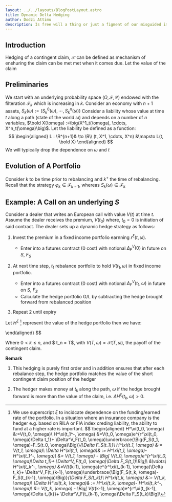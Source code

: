 ```yaml
---
layout: ../../layouts/BlogPostLayout.astro
title: Dynamic Delta Hedging  
author: Dodzi Attimu
description: Is free will a thing or just a figment of our misguided imaginations
---
```

## Introduction
Hedging of a contingent claim, $\mathcal X$ can be defined as mechanism of enshuring the claim can be met met when it comes due. Let the value of the claim 

## Preliminaries
We start with an underlying probability space $(\Omega, \mathcal F, \mathbb P)$ endowed with the filteration $\mathcal F_k$ which is increasing in $k$. Consider an economy with $n+1$ assets, $S_k(\omega) :=\Big(S^{0}_k(\omega), \cdots, S^{n}_k(\omega)\Big)$ 
Consider a liability whose value at time $t$ along a path (state of the world $\omega$) and depends on a number of $n$ variables, $\bold X(\omega) :=\big(X^1_t(\omega), \cdots, X^n_t(\omega)\big)$. 
Let the liability be defined as a function:
$$
\begin{aligned}
L : \R^{n+1}& \to \R\\
  (t, X^1, \cdots, X^n) &\mapsto  L(t, \bold X) 
\end{aligned}
$$
We will typically drop the dependence on $\omega$ and $t$ 

## Evolution of A Portfolio
Consider $k$ to be time prior to rebalancing and $k^+$ the time of rebalancing.
Recall that the strategy $\varphi_k \in \mathcal F_{k-1}$, whereas $S_k(\omega)\in\mathcal F_k$

## Example: A Call on an underlying $S$
Consider a dealer that writes an European call with value $V(t)$ at time $t$. 
Assume the dealer receives the premium, $V(t_0)$ where, $t_0=0$ is initiation of said contract. The dealer sets up a dynamic hedge strategy as follows:

1. Invest the premium in a fixed income portfolio earnning $r^\xi(t,\omega)$. 
 
   - Enter into a futures contract ($0$ cost) with notional $\Delta^V_F(0)$ in future on $S$, $F_S$
2. At next time step, $t_1$ rebalance portfolio to hold $V(t_1,\omega)$ in fixed income portfolio.  
   - Enter into a futures contract ($0$ cost) with notional $\Delta^V_F(t_1, \omega)$ in future on $S$, $F_S$
   - Calculate the hedge portfolio G/L by subtracting the hedge brought forward from rebalanced position

3. Repeat 2 until expiry

Let $H^\xi$ [^xi] represent the value of the hedge portfolio then we have:

[^xi]: We use superscript $\xi$ to incidcate dependence on the funding/earned rate of the portfolio. In a situation where an insurance company is the hedger e.g. based on RILA or FIA index creding liability, the ability to fund at a higher rate is important. 
$$
\begin{aligned}
H^\xi(t_0, \omega) &:=V(t_0, \omega)\\
H^\xi(t_1^-, \omega) &=V(t_0, \omega)e^{r^\xi(t_0, \omega)\Delta t_1}+ \Delta^V_F(t_0, \omega)\underbrace{\Big(F_S(t_1, \omega)-F_S(t_0, \omega)\Big)}_{\Delta F_S(t_1)}\\
H^\xi(t_1, \omega) &:= V(t_1, \omega)\\
\Delta H^\xi(t_1, \omega)& := H^\xi(t_1, \omega)- H^\xi(t_1^-, \omega)\\
 &= V(t_1, \omega) - \Big[ V(t_0, \omega)e^{r^\xi(t_0, \omega)\Delta t_1}+ \Delta^V_F(t_0, \omega)\Delta F_S(t_1)\Big]\\
 &\vdots\\
H^\xi(t_k^-, \omega) &=V(t_{k-1}, \omega)e^{r^\xi(t_{k-1}, \omega)\Delta t_k}+ \Delta^V_F(t_{k-1}, \omega)\underbrace{\Big(F_S(t_k, \omega)-F_S(t_{k-1}, \omega)\Big)}_{\Delta F_S(t_k)}\\
H^\xi(t_k, \omega) &:= V(t_k, \omega)\\
\Delta H^\xi(t_k, \omega)& := H^\xi(t_k, \omega)- H^\xi(t_k^-, \omega)\\
 &= V(t_k, \omega) - \Big[ V(t_{k-1}, \omega)e^{r^\xi(t_{k-1}, \omega)\Delta t_{k}}+ \Delta^V_F(t_{k-1}, \omega)\Delta F_S(t_k)\Big]\\
 
\end{aligned}
$$

Where $0< k\le n$, and $ t_n = T$, with $V(T, \omega) =\mathcal X(T, \omega)$, the payoff of the contingent claim.

**Remark**

  1. This hedging is purely first order and in addition ensures that after each rebalance step, the hedge portfolio matches the value of the short contingent claim position of the hedger

  2. The hedger makes money at $t_k$ along the path, $\omega$ if the hedge brought forward is more than the value of the claim, i.e. $\Delta H^\xi(t_k, \omega) > 0$.